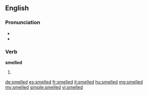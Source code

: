 ==English==

===Pronunciation===
* {{IPA|/ˈsmɛld/}}
* {{rhymes|ɛld}}

===Verb===
'''smelled'''

# {{past of|smell}}

[[de:smelled]]
[[es:smelled]]
[[fr:smelled]]
[[it:smelled]]
[[hu:smelled]]
[[mg:smelled]]
[[my:smelled]]
[[simple:smelled]]
[[vi:smelled]]